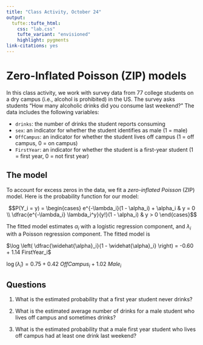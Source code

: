 ```yaml
---
title: "Class Activity, October 24"
output: 
  tufte::tufte_html:
    css: "lab.css"
    tufte_variant: "envisioned"
    highlight: pygments
link-citations: yes
---
```


# Zero-Inflated Poisson (ZIP) models

In this class activity, we work with survey data from 77 college students on a dry campus (i.e., alcohol is prohibited) in the US. The survey asks students "How many alcoholic drinks did you consume last weekend?" The data includes the following variables:

* `drinks`: the number of drinks the student reports consuming
* `sex`: an indicator for whether the student identifies as male (1 = male)
* `OffCampus`: an indicator for whether the student lives off campus (1 = off campus, 0 = on campus)
* `FirstYear`: an indicator for whether the student is a first-year student (1 = first year, 0 = not first year)

## The model

To account for excess zeros in the data, we fit a *zero-inflated Poisson* (ZIP) model. Here is the probability function for our model:

$$P(Y_i = y) = \begin{cases} e^{-\lambda_i}(1 - \alpha_i) + \alpha_i & y = 0 \\ \dfrac{e^{-\lambda_i} \lambda_i^y}{y!}(1 - \alpha_i) & y > 0 \end{cases}$$

The fitted model estimates $\alpha_i$ with a logistic regression component, and $\lambda_i$ with a Poisson regression component. The fitted model is

$\log \left( \dfrac{\widehat{\alpha}_i}{1 - \widehat{\alpha}_i} \right) = -0.60 + 1.14 FirstYear_i$

$\log(\widehat{\lambda}_i) = 0.75 + 0.42 \ OffCampus_i + 1.02 \ Male_i$

## Questions

1. What is the estimated probability that a first year student never drinks?

2. What is the estimated average number of drinks for a male student who lives off campus and sometimes drinks?

3. What is the estimated probability that a male first year student who lives off campus had at least one drink last weekend?